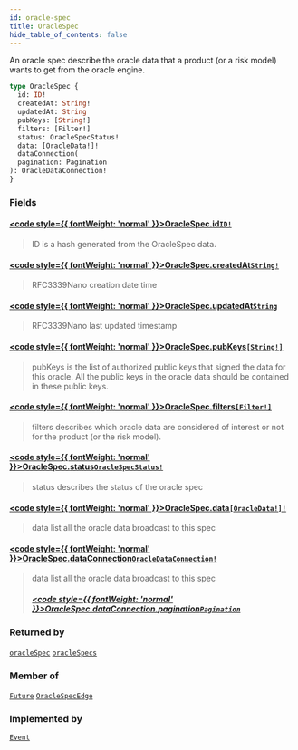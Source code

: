 ```yaml
---
id: oracle-spec
title: OracleSpec
hide_table_of_contents: false
---
```








An oracle spec describe the oracle data that a product (or a risk model)
wants to get from the oracle engine.

```graphql
type OracleSpec {
  id: ID!
  createdAt: String!
  updatedAt: String
  pubKeys: [String!]
  filters: [Filter!]
  status: OracleSpecStatus!
  data: [OracleData!]!
  dataConnection(
  pagination: Pagination
): OracleDataConnection!
}
```


### Fields

#### [<code style={{ fontWeight: 'normal' }}>OracleSpec.<b>id</b></code>](#)<Bullet />[`ID!`](/docs/testnet/graphql/scalars/id) <Badge class="secondary" text="non-null"/> <Badge class="secondary" text="scalar"/>
> ID is a hash generated from the OracleSpec data.
> 

#### [<code style={{ fontWeight: 'normal' }}>OracleSpec.<b>createdAt</b></code>](#)<Bullet />[`String!`](/docs/testnet/graphql/scalars/string) <Badge class="secondary" text="non-null"/> <Badge class="secondary" text="scalar"/>
> RFC3339Nano creation date time
> 

#### [<code style={{ fontWeight: 'normal' }}>OracleSpec.<b>updatedAt</b></code>](#)<Bullet />[`String`](/docs/testnet/graphql/scalars/string) <Badge class="secondary" text="scalar"/>
> RFC3339Nano last updated timestamp
> 

#### [<code style={{ fontWeight: 'normal' }}>OracleSpec.<b>pubKeys</b></code>](#)<Bullet />[`[String!]`](/docs/testnet/graphql/scalars/string) <Badge class="secondary" text="list"/> <Badge class="secondary" text="scalar"/>
> pubKeys is the list of authorized public keys that signed the data for this
oracle. All the public keys in the oracle data should be contained in these
public keys.
> 

#### [<code style={{ fontWeight: 'normal' }}>OracleSpec.<b>filters</b></code>](#)<Bullet />[`[Filter!]`](/docs/testnet/graphql/objects/filter) <Badge class="secondary" text="list"/> <Badge class="secondary" text="object"/>
> filters describes which oracle data are considered of interest or not for
the product (or the risk model).
> 

#### [<code style={{ fontWeight: 'normal' }}>OracleSpec.<b>status</b></code>](#)<Bullet />[`OracleSpecStatus!`](/docs/testnet/graphql/enums/oracle-spec-status) <Badge class="secondary" text="non-null"/> <Badge class="secondary" text="enum"/>
> status describes the status of the oracle spec
> 

#### [<code style={{ fontWeight: 'normal' }}>OracleSpec.<b>data</b></code>](#)<Bullet />[`[OracleData!]!`](/docs/testnet/graphql/objects/oracle-data) <Badge class="secondary" text="non-null"/> <Badge class="secondary" text="object"/>
> data list all the oracle data broadcast to this spec
> 

#### [<code style={{ fontWeight: 'normal' }}>OracleSpec.<b>dataConnection</b></code>](#)<Bullet />[`OracleDataConnection!`](/docs/testnet/graphql/objects/oracle-data-connection) <Badge class="secondary" text="non-null"/> <Badge class="secondary" text="object"/>
> data list all the oracle data broadcast to this spec
> ##### [<code style={{ fontWeight: 'normal' }}>OracleSpec.dataConnection.<b>pagination</b></code>](#)<Bullet />[`Pagination`](/docs/testnet/graphql/inputs/pagination) <Badge class="secondary" text="input"/>
> 
> 



### Returned by

[`oracleSpec`](/docs/testnet/graphql/queries/oracle-spec)  <Badge class="secondary" text="query"/><Bullet />[`oracleSpecs`](/docs/testnet/graphql/queries/oracle-specs)  <Badge class="secondary" text="query"/>

### Member of

[`Future`](/docs/testnet/graphql/objects/future)  <Badge class="secondary" text="object"/><Bullet />[`OracleSpecEdge`](/docs/testnet/graphql/objects/oracle-spec-edge)  <Badge class="secondary" text="object"/>

### Implemented by

[`Event`](/docs/testnet/graphql/unions/event)  <Badge class="secondary" text="union"/>



